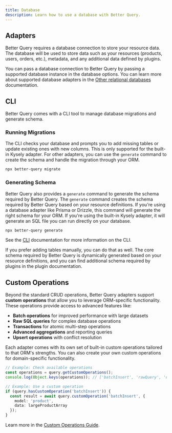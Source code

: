 ```yaml
---
title: Database
description: Learn how to use a database with Better Query.
---
```


## Adapters

Better Query requires a database connection to store your resource data. The database will be used to store data such as your resources (products, users, orders, etc.), metadata, and any additional data defined by plugins.

You can pass a database connection to Better Query by passing a supported database instance in the database options. You can learn more about supported database adapters in the [Other relational databases](/docs/adapters/other-relational-databases) documentation.

## CLI

Better Query comes with a CLI tool to manage database migrations and generate schema.

### Running Migrations

The CLI checks your database and prompts you to add missing tables or update existing ones with new columns. This is only supported for the built-in Kysely adapter. For other adapters, you can use the `generate` command to create the schema and handle the migration through your ORM.

```bash
npx better-query migrate
```

### Generating Schema

Better Query also provides a `generate` command to generate the schema required by Better Query. The `generate` command creates the schema required by Better Query based on your resource definitions. If you're using a database adapter like Prisma or Drizzle, this command will generate the right schema for your ORM. If you're using the built-in Kysely adapter, it will generate an SQL file you can run directly on your database.

```bash
npx better-query generate
```

See the [CLI](/docs/concepts/cli) documentation for more information on the CLI.

<Callout>
  If you prefer adding tables manually, you can do that as well. The core schema
  required by Better Query is dynamically generated based on your resource definitions, 
  and you can find additional schema required by plugins in the plugin documentation.
</Callout>

## Custom Operations

Beyond the standard CRUD operations, Better Query adapters support **custom operations** that allow you to leverage ORM-specific functionality. These operations provide access to advanced features like:

- **Batch operations** for improved performance with large datasets
- **Raw SQL queries** for complex database operations
- **Transactions** for atomic multi-step operations
- **Advanced aggregations** and reporting queries
- **Upsert operations** with conflict resolution

Each adapter comes with its own set of built-in custom operations tailored to that ORM's strengths. You can also create your own custom operations for domain-specific functionality.

```typescript
// Example: Check available operations
const operations = query.getCustomOperations();
console.log(Object.keys(operations)); // ['batchInsert', 'rawQuery', 'upsert', ...]

// Example: Use a custom operation
if (query.hasCustomOperation('batchInsert')) {
  const result = await query.customOperation('batchInsert', {
    model: 'product',
    data: largeProductArray
  });
}
```

Learn more in the [Custom Operations Guide](/docs/guides/custom-operations).